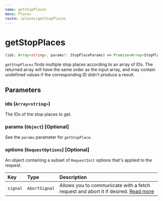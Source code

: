 ```yaml
---
name: getStopPlaces
menu: Places
route: /places/getStopPlaces
---
```


# getStopPlaces

```typescript
(ids: Array<string>, params?: StopPlaceParams) => Promise<Array<StopPlaceDetails | undefined>>
```

`getStopPlaces` finds multiple stop places according to an array of IDs. The returned array will have the same order as the input array, and may contain undefined values if the corresponding ID didn't produce a result.

## Parameters

### ids (`Array<string>`)

The IDs of the stop places to get.

### params (`Object`) [Optional]

See the `params` parameter for `getStopPlace`.

### options (`RequestOptions`) [Optional]

An object containing a subset of `RequestInit` options that's applied to the request.

| Key      | Type          | Description                                                                                                                                       |
| :------- | :------------ | :------------------------------------------------------------------------------------------------------------------------------------------------ |
| `signal` | `AbortSignal` | Allows you to communicate with a fetch request and abort it if desired. [Read more](https://developer.mozilla.org/en-US/docs/Web/API/AbortSignal) |

